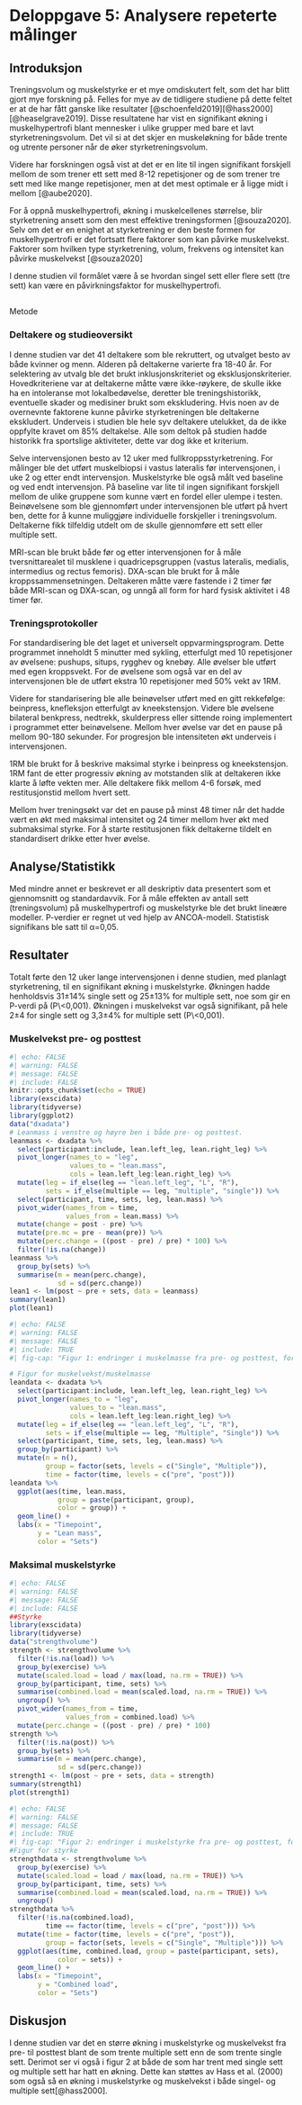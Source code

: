 # Deloppgave 5: Analysere repeterte målinger

<!-- Part 1: Analyzing repeated measures experiments -->
## Introduksjon

Treningsvolum og muskelstyrke er et mye omdiskutert felt, som det har blitt gjort mye forskning på. Felles for mye av de tidligere studiene på dette feltet er at de har fått ganske like resultater [@schoenfeld2019][@hass2000][@heaselgrave2019]. Disse resultatene har vist en signifikant økning i muskelhypertrofi blant mennesker i ulike grupper med bare et lavt styrketreningsvolum. Det vil si at det skjer en muskeløkning for både trente og utrente personer når de øker styrketreningsvolum.

Videre har forskningen også vist at det er en lite til ingen signifikant forskjell mellom de som trener ett sett med 8-12 repetisjoner og de som trener tre sett med like mange repetisjoner, men at det mest optimale er å ligge midt i mellom [@aube2020].

For å oppnå muskelhypertrofi, økning i muskelcellenes størrelse, blir styrketrening ansett som den mest effektive treningsformen [@souza2020]. Selv om det er en enighet at styrketrening er den beste formen for muskelhypertrofi er det fortsatt flere faktorer som kan påvirke muskelvekst. Faktorer som hvilken type styrketrening, volum, frekvens og intensitet kan påvirke muskelvekst [@souza2020]

I denne studien vil formålet være å se hvordan singel sett eller flere sett (tre sett) kan være en påvirkningsfaktor for muskelhypertrofi.

## 

Metode

### Deltakere og studieoversikt

I denne studien var det 41 deltakere som ble rekruttert, og utvalget besto av både kvinner og menn. Alderen på deltakerne varierte fra 18-40 år. For selektering av utvalg ble det brukt inklusjonskriteriet og eksklusjonskriterier. Hovedkriteriene var at deltakerne måtte være ikke-røykere, de skulle ikke ha en intoleranse mot lokalbedøvelse, deretter ble treningshistorikk, eventuelle skader og medisiner brukt som ekskludering. Hvis noen av de overnevnte faktorene kunne påvirke styrketreningen ble deltakerne ekskludert. Underveis i studien ble hele syv deltakere utelukket, da de ikke oppfylte kravet om 85% deltakelse. Alle som deltok på studien hadde historikk fra sportslige aktiviteter, dette var dog ikke et kriterium.

Selve intervensjonen besto av 12 uker med fullkroppsstyrketrening. For målinger ble det utført muskelbiopsi i vastus lateralis før intervensjonen, i uke 2 og etter endt intervensjon. Muskelstyrke ble også målt ved baseline og ved endt intervensjon. På baseline var lite til ingen signifikant forskjell mellom de ulike gruppene som kunne vært en fordel eller ulempe i testen. Beinøvelsene som ble gjennomført under intervensjonen ble utført på hvert ben, dette for å kunne muliggjøre individuelle forskjeller i treningsvolum. Deltakerne fikk tilfeldig utdelt om de skulle gjennomføre ett sett eller multiple sett.

MRI-scan ble brukt både før og etter intervensjonen for å måle tversnittarealet til musklene i quadricepsgruppen (vastus lateralis, medialis, intermedius og rectus femoris). DXA-scan ble brukt for å måle kroppssammensetningen. Deltakeren måtte være fastende i 2 timer før både MRI-scan og DXA-scan, og unngå all form for hard fysisk aktivitet i 48 timer før.

### Treningsprotokoller

For standardisering ble det laget et universelt oppvarmingsprogram. Dette programmet inneholdt 5 minutter med sykling, etterfulgt med 10 repetisjoner av øvelsene: pushups, situps, rygghev og knebøy. Alle øvelser ble utført med egen kroppsvekt. For de øvelsene som også var en del av intervensjonen ble de utført ekstra 10 repetisjoner med 50% vekt av 1RM.

Videre for standarisering ble alle beinøvelser utført med en gitt rekkefølge: beinpress, knefleksjon etterfulgt av kneekstensjon. Videre ble øvelsene bilateral benkpress, nedtrekk, skulderpress eller sittende roing implementert i programmet etter beinøvelsene. Mellom hver øvelse var det en pause på mellom 90-180 sekunder. For progresjon ble intensiteten økt underveis i intervensjonen.

1RM ble brukt for å beskrive maksimal styrke i beinpress og kneekstensjon. 1RM fant de etter progressiv økning av motstanden slik at deltakeren ikke klarte å løfte vekten mer. Alle deltakere fikk mellom 4-6 forsøk, med restitusjonstid mellom hvert sett.  

Mellom hver treningsøkt var det en pause på minst 48 timer når det hadde vært en økt med maksimal intensitet og 24 timer mellom hver økt med submaksimal styrke. For å starte restitusjonen fikk deltakerne tildelt en standardisert drikke etter hver øvelse.

## Analyse/Statistikk

Med mindre annet er beskrevet er all deskriptiv data presentert som et gjennomsnitt og standardavvik. For å måle effekten av antall sett (treningsvolum) på muskelhypertrofi og muskelstyrke ble det brukt lineære modeller. P-verdier er regnet ut ved hjelp av ANCOA-modell. Statistisk signifikans ble satt til α=0,05.

## Resultater

Totalt førte den 12 uker lange intervensjonen i denne studien, med planlagt styrketrening, til en signifikant økning i muskelstyrke. Økningen hadde henholdsvis 31±14% single sett og 25±13% for multiple sett, noe som gir en P-verdi på (P\\\<0,001). Økningen i muskelvekst var også signifikant, på hele 2±4 for single sett og 3,3±4% for multiple sett (P\\\<0,001).

### Muskelvekst pre- og posttest

```r
#| echo: FALSE
#| warning: FALSE
#| message: FALSE
#| include: FALSE
knitr::opts_chunk$set(echo = TRUE)
library(exscidata)
library(tidyverse)
library(ggplot2)
data("dxadata")
# Leanmass i venstre og høyre ben i både pre- og posttest.
leanmass <- dxadata %>%
  select(participant:include, lean.left_leg, lean.right_leg) %>%
  pivot_longer(names_to = "leg", 
               values_to = "lean.mass", 
               cols = lean.left_leg:lean.right_leg) %>%
  mutate(leg = if_else(leg == "lean.left_leg", "L", "R"), 
         sets = if_else(multiple == leg, "multiple", "single")) %>%
  select(participant, time, sets, leg, lean.mass) %>%
  pivot_wider(names_from = time,
              values_from = lean.mass) %>%
  mutate(change = post - pre) %>%
  mutate(pre.mc = pre - mean(pre)) %>% 
  mutate(perc.change = ((post - pre) / pre) * 100) %>%
  filter(!is.na(change))
leanmass %>%   
  group_by(sets) %>%
  summarise(m = mean(perc.change),
            sd = sd(perc.change))
lean1 <- lm(post ~ pre + sets, data = leanmass)
summary(lean1)
plot(lean1)
```

```r
#| echo: FALSE
#| warning: FALSE
#| message: FALSE
#| include: TRUE
#| fig-cap: "Figur 1: endringer i muskelmasse fra pre- og posttest, for alle deltakere, fordelt på single vs. multiple sett"

# Figur for muskelvekst/muskelmasse
leandata <- dxadata %>% 
  select(participant:include, lean.left_leg, lean.right_leg) %>%
  pivot_longer(names_to = "leg", 
               values_to = "lean.mass", 
               cols = lean.left_leg:lean.right_leg) %>%
  mutate(leg = if_else(leg == "lean.left_leg", "L", "R"), 
         sets = if_else(multiple == leg, "Multiple", "Single")) %>%
  select(participant, time, sets, leg, lean.mass) %>%
  group_by(participant) %>%
  mutate(n = n(),
         group = factor(sets, levels = c("Single", "Multiple")),
         time = factor(time, levels = c("pre", "post")))
leandata %>%
  ggplot(aes(time, lean.mass,
            group = paste(participant, group),
            color = group)) +
  geom_line() +
  labs(x = "Timepoint",
       y = "Lean mass",
       color = "Sets")
```

### Maksimal muskelstyrke

```r
#| echo: FALSE
#| warning: FALSE
#| message: FALSE
#| include: FALSE
##Styrke
library(exscidata)
library(tidyverse)
data("strengthvolume")
strength <- strengthvolume %>%
  filter(!is.na(load)) %>%
  group_by(exercise) %>%
  mutate(scaled.load = load / max(load, na.rm = TRUE)) %>%
  group_by(participant, time, sets) %>%
  summarise(combined.load = mean(scaled.load, na.rm = TRUE)) %>%
  ungroup() %>%
  pivot_wider(names_from = time,
              values_from = combined.load) %>%
  mutate(perc.change = ((post - pre) / pre) * 100) 
strength %>%    
  filter(!is.na(post)) %>%
  group_by(sets) %>%
  summarise(m = mean(perc.change),
            sd = sd(perc.change)) 
strength1 <- lm(post ~ pre + sets, data = strength)
summary(strength1)
plot(strength1)
```

```r
#| echo: FALSE
#| warning: FALSE
#| message: FALSE
#| include: TRUE
#| fig-cap: "Figur 2: endringer i muskelstyrke fra pre- og posttest, for alle deltakere, fordelt på single vs. multiple sett"
#Figur for styrke
strengthdata <- strengthvolume %>%
  group_by(exercise) %>%
  mutate(scaled.load = load / max(load, na.rm = TRUE)) %>%
  group_by(participant, time, sets) %>%
  summarise(combined.load = mean(scaled.load, na.rm = TRUE)) %>%
  ungroup()
strengthdata %>%
  filter(!is.na(combined.load),
         time == factor(time, levels = c("pre", "post"))) %>%
  mutate(time = factor(time, levels = c("pre", "post")),
         group = factor(sets, levels = c("Single", "Multiple"))) %>%
  ggplot(aes(time, combined.load, group = paste(participant, sets),
            color = sets)) +
  geom_line() +
  labs(x = "Timepoint",
       y = "Combined load",
       color = "Sets")
```

## Diskusjon

I denne studien var det en større økning i muskelstyrke og muskelvekst fra pre- til posttest blant de som trente multiple sett enn de som trente single sett. Derimot ser vi også i figur 2 at både de som har trent med single sett og multiple sett har hatt en økning. Dette kan støttes av Hass et al. (2000) som også så en økning i muskelstyrke og muskelvekst i både singel- og multiple sett[@hass2000].